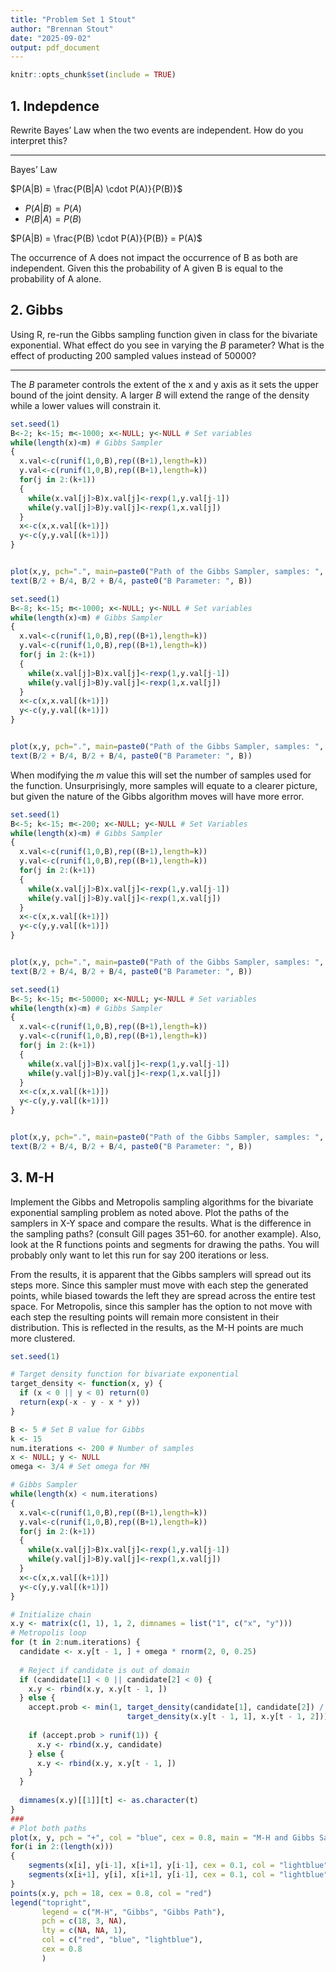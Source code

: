 ---
title: "Problem Set 1 Stout"
author: "Brennan Stout"
date: "2025-09-02"
output: pdf_document
---

```{r setup, include=FALSE}
knitr::opts_chunk$set(include = TRUE)
```

## 1. Indepdence

Rewrite Bayes' Law when the two events are independent. How do you interpret this?

------------------------------------------------------------------------

Bayes' Law

$P(A|B) = \frac{P(B|A) \cdot P(A)}{P(B)}$

-   $P(A|B) =P(A)$
-   $P(B|A) =P(B)$

$P(A|B) = \frac{P(B) \cdot P(A)}{P(B)} = P(A)$

The occurrence of A does not impact the occurrence of B as both are independent. Given this the probability of A given B is equal to the probability of A alone.

## 2. Gibbs

Using R, re-run the Gibbs sampling function given in class for the bivariate exponential. What effect do you see in varying the *B* parameter? What is the effect of producting 200 sampled values instead of 50000?

------------------------------------------------------------------------

The *B* parameter controls the extent of the x and y axis as it sets the upper bound of the joint density. A larger *B* will extend the range of the density while a lower values will constrain it.

```{r Bvar low}
set.seed(1)
B<-2; k<-15; m<-1000; x<-NULL; y<-NULL # Set variables
while(length(x)<m) # Gibbs Sampler
{
  x.val<-c(runif(1,0,B),rep((B+1),length=k))
  y.val<-c(runif(1,0,B),rep((B+1),length=k))
  for(j in 2:(k+1))
  {
    while(x.val[j]>B)x.val[j]<-rexp(1,y.val[j-1])
    while(y.val[j]>B)y.val[j]<-rexp(1,x.val[j])
  }
  x<-c(x,x.val[(k+1)])
  y<-c(y,y.val[(k+1)])
}


plot(x,y, pch=".", main=paste0("Path of the Gibbs Sampler, samples: ", m))
text(B/2 + B/4, B/2 + B/4, paste0("B Parameter: ", B))
```

```{r Bvar high}
set.seed(1)
B<-8; k<-15; m<-1000; x<-NULL; y<-NULL # Set variables
while(length(x)<m) # Gibbs Sampler
{
  x.val<-c(runif(1,0,B),rep((B+1),length=k))
  y.val<-c(runif(1,0,B),rep((B+1),length=k))
  for(j in 2:(k+1))
  {
    while(x.val[j]>B)x.val[j]<-rexp(1,y.val[j-1])
    while(y.val[j]>B)y.val[j]<-rexp(1,x.val[j])
  }
  x<-c(x,x.val[(k+1)])
  y<-c(y,y.val[(k+1)])
}


plot(x,y, pch=".", main=paste0("Path of the Gibbs Sampler, samples: ", m))
text(B/2 + B/4, B/2 + B/4, paste0("B Parameter: ", B))
```

When modifying the *m* value this will set the number of samples used for the function. Unsurprisingly, more samples will equate to a clearer picture, but given the nature of the Gibbs algorithm moves will have more error.

```{r m200}
set.seed(1)
B<-5; k<-15; m<-200; x<-NULL; y<-NULL # Set Variables
while(length(x)<m) # Gibbs Sampler
{
  x.val<-c(runif(1,0,B),rep((B+1),length=k))
  y.val<-c(runif(1,0,B),rep((B+1),length=k))
  for(j in 2:(k+1))
  {
    while(x.val[j]>B)x.val[j]<-rexp(1,y.val[j-1])
    while(y.val[j]>B)y.val[j]<-rexp(1,x.val[j])
  }
  x<-c(x,x.val[(k+1)])
  y<-c(y,y.val[(k+1)])
}


plot(x,y, pch=".", main=paste0("Path of the Gibbs Sampler, samples: ", m), cex = 2)
text(B/2 + B/4, B/2 + B/4, paste0("B Parameter: ", B))
```

```{r m50000}
set.seed(1)
B<-5; k<-15; m<-50000; x<-NULL; y<-NULL # Set variables
while(length(x)<m) # Gibbs Sampler
{
  x.val<-c(runif(1,0,B),rep((B+1),length=k))
  y.val<-c(runif(1,0,B),rep((B+1),length=k))
  for(j in 2:(k+1))
  {
    while(x.val[j]>B)x.val[j]<-rexp(1,y.val[j-1])
    while(y.val[j]>B)y.val[j]<-rexp(1,x.val[j])
  }
  x<-c(x,x.val[(k+1)])
  y<-c(y,y.val[(k+1)])
}


plot(x,y, pch=".", main=paste0("Path of the Gibbs Sampler, samples: ", m))
text(B/2 + B/4, B/2 + B/4, paste0("B Parameter: ", B))
```

## 3. M-H

Implement the Gibbs and Metropolis sampling algorithms for the bivariate exponential sampling problem as noted above. Plot the paths of the samplers in X-Y space and compare the results. What is the difference in the sampling paths? (consult Gill pages 351–60. for another example). Also, look at the R functions points and segments for drawing the paths. You will probably only want to let this run for say 200 iterations or less.

From the results, it is apparent that the Gibbs samplers will spread out its steps more. Since this sampler must move with each step the generated points, while biased towards the left they are spread across the entire test space. For Metropolis, since this sampler has the option to not move with each step the resulting points will remain more consistent in their distribution. This is reflected in the results, as the M-H points are much more clustered.

```{r MH_Gibbs, echo=TRUE}
set.seed(1)

# Target density function for bivariate exponential
target_density <- function(x, y) {
  if (x < 0 || y < 0) return(0)
  return(exp(-x - y - x * y))
}

B <- 5 # Set B value for Gibbs
k <- 15
num.iterations <- 200 # Number of samples
x <- NULL; y <- NULL
omega <- 3/4 # Set omega for MH

# Gibbs Sampler
while(length(x) < num.iterations)
{
  x.val<-c(runif(1,0,B),rep((B+1),length=k))
  y.val<-c(runif(1,0,B),rep((B+1),length=k))
  for(j in 2:(k+1))
  {
    while(x.val[j]>B)x.val[j]<-rexp(1,y.val[j-1])
    while(y.val[j]>B)y.val[j]<-rexp(1,x.val[j])
  }
  x<-c(x,x.val[(k+1)])
  y<-c(y,y.val[(k+1)])
}

# Initialize chain
x.y <- matrix(c(1, 1), 1, 2, dimnames = list("1", c("x", "y")))
# Metropolis loop
for (t in 2:num.iterations) {
  candidate <- x.y[t - 1, ] + omega * rnorm(2, 0, 0.25)
  
  # Reject if candidate is out of domain
  if (candidate[1] < 0 || candidate[2] < 0) {
    x.y <- rbind(x.y, x.y[t - 1, ])
  } else {
    accept.prob <- min(1, target_density(candidate[1], candidate[2]) /
                          target_density(x.y[t - 1, 1], x.y[t - 1, 2]))
    
    if (accept.prob > runif(1)) {
      x.y <- rbind(x.y, candidate)
    } else {
      x.y <- rbind(x.y, x.y[t - 1, ])
    }
  }
  
  dimnames(x.y)[[1]][t] <- as.character(t)
}
###
# Plot both paths
plot(x, y, pch = "+", col = "blue", cex = 0.8, main = "M-H and Gibbs Sampling Paths")
for(i in 2:(length(x)))
{
    segments(x[i], y[i-1], x[i+1], y[i-1], cex = 0.1, col = "lightblue")
    segments(x[i+1], y[i], x[i+1], y[i-1], cex = 0.1, col = "lightblue")
}
points(x.y, pch = 18, cex = 0.8, col = "red")
legend("topright",
       legend = c("M-H", "Gibbs", "Gibbs Path"), 
       pch = c(18, 3, NA),               
       lty = c(NA, NA, 1),
       col = c("red", "blue", "lightblue"),
       cex = 0.8                      
       )
```
